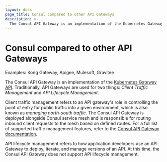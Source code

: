 ```yaml
---
layout: docs
page_title: Consul compared to other API Gateways 
description: >-
  The Consul API Gateway is an implementation of the Kubernetes Gateway API that provides a single entry point that routes public requests to services within the service mesh.
---
```


# Consul compared to other API Gateways 

Examples: Kong Gateway, Apigee, Mulesoft, Gravitee 

The Consul API Gateway is an implementation of the [Kubernetes Gateway API](https://gateway-api.sigs.k8s.io/). Traditionally, API Gateways are used for two things: _Client Traffic Management_ and _API Lifecycle Management_.

Client traffic management refers to an API gateway's role in controlling the point of entry for public traffic into a given environment, which is also known as _managing north-south traffic_. The Consul API Gateway is deployed alongside Consul service mesh and is responsible for routing inbound client requests to the mesh based on defined routes. For a full list of supported traffic management features, refer to the [Consul API Gateway documentation](/docs/api-gateway).   

API lifecycle management refers to how application developers use an API Gateway to deploy, iterate, and manage versions of an API. At this time, the Consul API Gateway does not support API lifecycle management.
